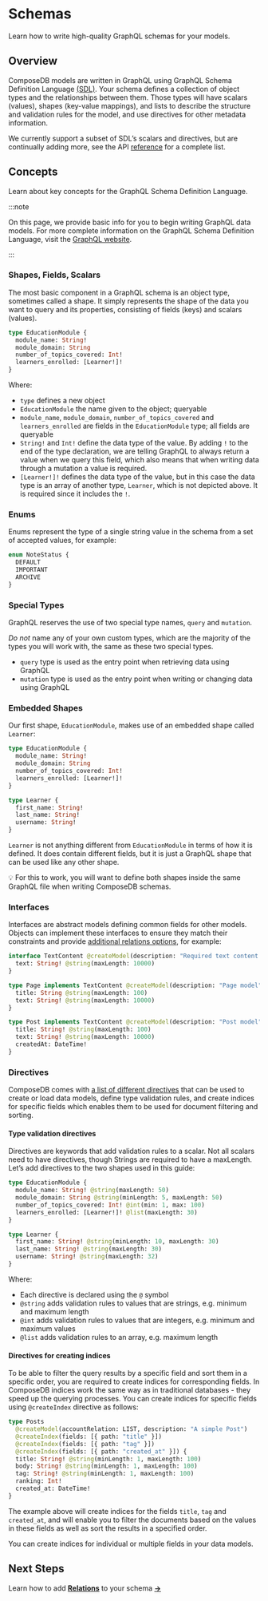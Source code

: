 # Schemas

Learn how to write high-quality GraphQL schemas for your models.

## Overview

ComposeDB models are written in GraphQL using GraphQL Schema Definition Language [(SDL)](https://graphql.org/learn/schema/). Your schema defines a collection of object types and the relationships between them. Those types will have scalars (values), shapes (key-value mappings), and lists to describe the structure and validation rules for the model, and use directives for other metadata information.

We currently support a subset of SDL’s scalars and directives, but are continually adding more, see the API [reference](https://composedb.js.org/docs/0.5.x/api/sdl/scalars) for a complete list.

## Concepts

Learn about key concepts for the GraphQL Schema Definition Language.

:::note

On this page, we provide basic info for you to begin writing GraphQL data models. For more complete information on the GraphQL Schema Definition Language, visit the [GraphQL website](https://graphql.org/learn/schema/).

:::

### Shapes, Fields, Scalars

The most basic component in a GraphQL schema is an object type, sometimes called a shape. It simply represents the shape of the data you want to query and its properties, consisting of fields (keys) and scalars (values).

```graphql
type EducationModule {
  module_name: String!
  module_domain: String
  number_of_topics_covered: Int!
  learners_enrolled: [Learner!]!
}
```

Where:

- `type` defines a new object
- `EducationModule` the name given to the object; queryable
- `module_name`, `module_domain`, `number_of_topics_covered` and `learners_enrolled` are fields in the `EducationModule` type; all fields are queryable
- `String!` and `Int!` define the data type of the value. By adding `!` to the end of the type declaration, we are telling GraphQL to always return a value when we query this field, which also means that when writing data through a mutation a value is required.
- `[Learner!]!` defines the data type of the value, but in this case the data type is an array of another type, `Learner`, which is not depicted above. It is required since it includes the `!`.

### Enums

Enums represent the type of a single string value in the schema from a set of
accepted values, for example:

```graphql
enum NoteStatus {
  DEFAULT
  IMPORTANT
  ARCHIVE
}
```

### Special Types

GraphQL reserves the use of two special type names, `query` and `mutation`.

_Do not_ name any of your own custom types, which are the majority of the types you will work with, the same as these two special types.

- `query` type is used as the entry point when retrieving data using GraphQL
- `mutation` type is used as the entry point when writing or changing data using GraphQL

### Embedded Shapes

Our first shape, `EducationModule`, makes use of an embedded shape called `Learner`:

```graphql
type EducationModule {
  module_name: String!
  module_domain: String
  number_of_topics_covered: Int!
  learners_enrolled: [Learner!]!
}

type Learner {
  first_name: String!
  last_name: String!
  username: String!
}
```

`Learner` is not anything different from `EducationModule` in terms of how it is defined. It does contain different fields, but it is just a GraphQL shape that can be used like any other shape.

💡 For this to work, you will want to define both shapes inside the same GraphQL file when writing ComposeDB schemas.

### Interfaces

Interfaces are abstract models defining common fields for other models. Objects can implement these interfaces to ensure they match their constraints and provide [additional relations options](./relations.mdx#using-interfaces), for example:

```graphql
interface TextContent @createModel(description: "Required text content interface") {
  text: String! @string(maxLength: 10000)
}

type Page implements TextContent @createModel(description: "Page model") {
  title: String @string(maxLength: 100)
  text: String! @string(maxLength: 10000)
}

type Post implements TextContent @createModel(description: "Post model") {
  title: String! @string(maxLength: 100)
  text: String! @string(maxLength: 10000)
  createdAt: DateTime!
}
```

### Directives

ComposeDB comes with [a list of different directives](https://composedb.js.org/docs/0.7.x/api/sdl/directives) that can be used to create or load data models, define type validation rules, and create indices
for specific fields which enables them to be used for document filtering and sorting.

#### Type validation directives

Directives are keywords that add validation rules to a scalar. Not all scalars need to have directives, though Strings are required to have a maxLength. Let’s add directives to the two shapes used in this guide:

```graphql
type EducationModule {
  module_name: String! @string(maxLength: 50)
  module_domain: String @string(minLength: 5, maxLength: 50)
  number_of_topics_covered: Int! @int(min: 1, max: 100)
  learners_enrolled: [Learner!]! @list(maxLength: 30)
}

type Learner {
  first_name: String! @string(minLength: 10, maxLength: 30)
  last_name: String! @string(maxLength: 30)
  username: String! @string(maxLength: 32)
}
```

Where:

- Each directive is declared using the `@` symbol
- `@string` adds validation rules to values that are strings, e.g. minimum and maximum length
- `@int` adds validation rules to values that are integers, e.g. minimum and maximum values
- `@list` adds validation rules to an array, e.g. maximum length

#### Directives for creating indices

To be able to filter the query results by a specific field and sort them in a specific order,
you are required to create indices for corresponding fields. In ComposeDB indices work the
same way as in traditional databases - they speed up the querying processes. You can create indices
for specific fields using `@createIndex` directive as follows:

```graphql
type Posts
  @createModel(accountRelation: LIST, description: "A simple Post")
  @createIndex(fields: [{ path: "title" }])
  @createIndex(fields: [{ path: "tag" }])
  @createIndex(fields: [{ path: "created_at" }]) {
  title: String! @string(minLength: 1, maxLength: 100)
  body: String! @string(minLength: 1, maxLength: 100)
  tag: String! @string(minLength: 1, maxLength: 100)
  ranking: Int!
  created_at: DateTime!
}
```

The example above will create indices for the fields `title`, `tag` and `created_at`, and will enable you to filter the documents based on the values in these fields as well as sort the results in a specified order.

You can create indices for individual or multiple fields in your data models.

## Next Steps

Learn how to add [**Relations**](../data-modeling/relations.mdx) to your schema [**→**](../data-modeling/relations.mdx)
